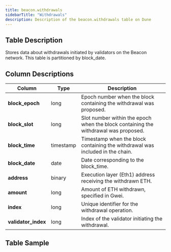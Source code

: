 ```yaml
---
title: beacon.withdrawals
sidebarTitle: "Withdrawals"
description: Description of the beacon.withdrawals table on Dune
---
```


## Table Description
Stores data about withdrawals initiated by validators on the Beacon network. This table is partitioned by block_date.

## Column Descriptions
| **Column**          | **Type**    | **Description**                                                                                   |
|---------------------|-------------|---------------------------------------------------------------------------------------------------|
| **block_epoch**     | long        | Epoch number when the block containing the withdrawal was proposed.                               |
| **block_slot**      | long        | Slot number within the epoch when the block containing the withdrawal was proposed.               |
| **block_time**      | timestamp   | Timestamp when the block containing the withdrawal was included in the chain.                     |
| **block_date**      | date        | Date corresponding to the block_time.                                                            |
| **address**         | binary      | Execution layer (Eth1) address receiving the withdrawn ETH.                                      |
| **amount**          | long        | Amount of ETH withdrawn, specified in Gwei.                                                      |
| **index**           | long        | Unique identifier for the withdrawal operation.                                                  |
| **validator_index** | long        | Index of the validator initiating the withdrawal.                                                |


## Table Sample


<TableSample tableSchema="beacon" tableName="withdrawals" />

